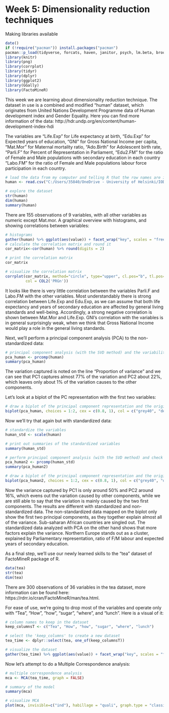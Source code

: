 # Week 5: Dimensionality reduction techniques

Making libraries available
```r
date()
if (!require("pacman")) install.packages("pacman") 
pacman::p_load(tidyverse, forcats, haven, janitor, psych, lm.beta, broom, writexl,sjstats, knitr, pwr, corrplot, tidyr, dplyr, ggplot2, GGally, knitr, png, FactoMineR)
library(knitr)
library(png)
library(corrplot)
library(tidyr)
library(dplyr)
library(ggplot2)
library(GGally)
library(FactoMineR)
```

This week we are learning about dimensionality reduction technique. The dataset in use is a combined and modified "human" dataset, which originates from United Nations Development Programme data of Human development index and Gender Equality. Here you can find more information of the data: http://hdr.undp.org/en/content/human-development-index-hdi

The variables are 
"Life.Exp" for Life expectancy at birth,
"Edu.Exp" for Expected years of education,
"GNI" for Gross National Income per capita,
"Mat.Mor" for Maternal mortality ratio,
"Ado.Birth" for Adolescent birth rate, 
"Parli.F" for Percent of Representation in Parliament, 
"Edu2.FM" for the ratio of Female and Male populations with secondary education in each country
"Labo.FM" for the  ratio of Female and Male populations labour force participation in each country. 
```r
# load the data from my computer and telling R that the row names are in the first column
human <- read.csv("C:/Users/35840/OneDrive - University of Helsinki/IODS/IODS-project/data/human.csv", row.names = 1)

# explore the dataset
str(human)
dim(human)
summary(human)
```

There are 155 observations of 9 variables, with all other variables as numeric except Mat.mor. 
A graphical overview with histograms, and showing correlations between variables:
```r
# histograms
gather(human) %>% ggplot(aes(value)) + facet_wrap("key", scales = "free") + geom_histogram()
# calculate the correlation matrix and round it
cor_matrix<-cor(human) %>% round(digits = 2)

# print the correlation matrix
cor_matrix

# visualize the correlation matrix
corrplot(cor_matrix, method="circle", type="upper", cl.pos="b", tl.pos="d", tl.cex = 0.6,
         col = COL2('PRGn'))
```

It looks like there is very little correlation between the variables Parli.F and Labo.FM with the other variables. Most understandably there is strong correlation between Life.Exp and Edu.Exp, as we can assume that both life expectancy and years of secondary education are affected by general living standards and well-being. Accordingly, a strong negative correlation is shown between Mat.Mor and Life.Exp. GNI's correlation with the variables is in general surprisingly weak, when we think that Gross National Income would play a role in the general living standards.

Next, we'll perform a principal component analysis (PCA) to the non-standardized data:
```r
# principal component analysis (with the SVD method) and the variability captured by the principal components
pca_human <- prcomp(human)
summary(pca_human)
```
The variation captured is noted on the line "Proportion of variance" and we can see that PC1 captures almost 77% of the variation and PC2 about 22%, which leaves only about 1% of the variation causes to the other components.

Let's look at a biplot of the PC representation with the first two variables:
```r
# draw a biplot of the principal component representation and the original variables
biplot(pca_human, choices = 1:2, cex = c(0.8, 1), col = c("grey40", "deeppink2"))

```

Now we'll try that again but with standardized data:
```r
# standardize the variables
human_std <- scale(human)

# print out summaries of the standardized variables
summary(human_std)

# perform principal component analysis (with the SVD method) and check variation
pca_human2 <- prcomp(human_std)
summary(pca_human2)
```

```r
# draw a biplot of the principal component representation and the original variables
biplot(pca_human2, choices = 1:2, cex = c(0.8, 1), col = c("grey40", "deeppink2"))
```

Now the variance captured by PC1 is only around 50% and PC2 around 16%, which evens out the variation caused by other components, while we are still able to say that the variation is mainly caused by the two first components. 
The results are different with standardized and non-standardized data. 
The non-standardized data mapped on the biplot only show the first two principal components, as they together explain almost all of the variance. Sub-saharan African countries are singled out. The standardized data analyzed with PCA on the other hand shows that more factors explain the variance. Northern Europe stands out as a cluster, explained by Parliamentary representation, ratio of F/M labour and expected years of secondary education. 

As a final step, we'll use our newly learned skills to the "tea" dataset of FactoMineR package of R.
```r
data(tea)
str(tea)
dim(tea)
```

There are 300 observations of 36 variables in the tea dataset, more information can be found here: https://rdrr.io/cran/FactoMineR/man/tea.html.

For ease of use, we're going to drop most of the variables and operate only with "Tea", "How", "how", "sugar", "where", and "lunch". Here is a visual of it:
```r
# column names to keep in the dataset
keep_columnsT <- c("Tea", "How", "how", "sugar", "where", "lunch")

# select the 'keep_columns' to create a new dataset
tea_time <- dplyr::select(tea, one_of(keep_columnsT))

# visualize the dataset
gather(tea_time) %>% ggplot(aes(value)) + facet_wrap("key", scales = "free") + geom_bar() + theme(axis.text.x = element_text(angle = 45, hjust = 1, size = 8))
```

Now let's attempt to do a Multiple Correspondence analysis:
```r
# multiple correspondence analysis
mca <- MCA(tea_time, graph = FALSE)

# summary of the model
summary(mca)

# visualize MCA
plot(mca, invisible=c("ind"), habillage = "quali", graph.type = "classic")

```